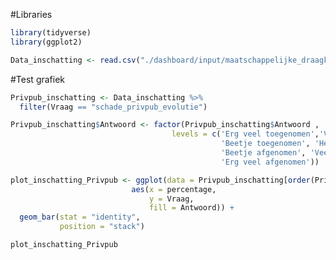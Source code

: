 #Libraries
```r
library(tidyverse)
library(ggplot2)
```

```r
Data_inschatting <- read.csv("./dashboard/input/maatschappelijke_draagkracht/Data_inschatting.csv")
```

#Test grafiek
```r
Privpub_inschatting <- Data_inschatting %>%
  filter(Vraag == "schade_privpub_evolutie")

Privpub_inschatting$Antwoord <- factor(Privpub_inschatting$Antwoord , 
                                    levels = c('Erg veel toegenomen','Veel toegenomen',
                                               'Beetje toegenomen', 'Hetzelfde gebleven',
                                               'Beetje afgenomen', 'Veel afgenomen',
                                               'Erg veel afgenomen'))

plot_inschatting_Privpub <- ggplot(data = Privpub_inschatting[order(Privpub_inschatting$Score), ],
                           aes(x = percentage,
                               y = Vraag,
                               fill = Antwoord)) +
  geom_bar(stat = "identity", 
           position = "stack")

plot_inschatting_Privpub

```
